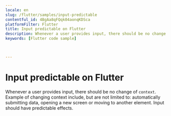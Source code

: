 ```yaml
---
locale: en
slug: /flutter/samples/input-predictable
contentful_id: 4BgAa8qFQqk04aonqKDSca
platformFilter: Flutter
title: Input predictable on Flutter
description: Whenever a user provides input, there should be no change of context.
keywords: [Flutter code sample]


	
---
```


# Input predictable on Flutter

Whenever a user provides input, there should be no change of `context`. Example of changing context include, but are not limited to: automatically submitting data, opening a new screen or moving to another element. Input should have predictable effects.

<CodeSample id="input-predictable" locale="en" platform="flutter"/>